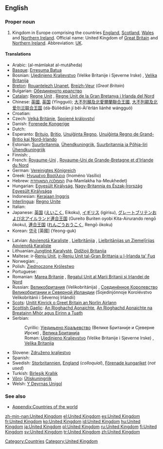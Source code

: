 {{wikipedia}}
==English==

===Proper noun===
{{en-proper noun|sg=[[united|United]] [[kingdom|Kingdom]]}}

# Kingdom in Europe comprising the countries [[England]], [[Scotland]], [[Wales]] and [[Northern Ireland]]. Official name: United Kingdom of [[Great Britain]] and [[Northern Ireland]]. Abbreviation: [[UK]].

====Translations====
{{top}}
*Arabic: {{ARchar|[[المملكة المتحدة]]}} (al-mámlakat al-mutáħeda) {{f}}
*[[Basque]]: [[Erresuma Batua]]
*Bosnian: [[Ujedinjeno Kraljevstvo]] (Velike Britanije i Sjeverne Irske) {{n}}, [[Velika Britanija]] {{f}}
*[[Breton]]: [[Rouantelezh Unanet]], [[Breizh-Veur]] (''Great Britain'')
*Bulgarian: [[Обединеното кралство]]
*[[Catalan]]: [[Regne Unit]] {{m}}, [[Regne Unit de la Gran Bretanya i Irlanda del Nord]]
*Chinese: [[英國]], [[英国]] (Yīngguó); [[大不列顛及北愛爾蘭聯合王國]], [[大不列颠及北爱尔兰联合王国]] (dà-Bùlièdiān jí běi-Ài'ěrlán liánhé wángguó)
*Croatian: {{t-|hr|Ujedinjeno Kraljevstvo|n}}
*Czech: [[Velká Británie]], [[Spojené království]]
*Danish: [[Forenede Kongerige]]
* Dutch: {{t+|nl|Verenigd Koninkrijk}}
*Esperanto: [[Britujo]], [[Britio]], [[Unuiĝinta Regno]], [[Unuiĝinta Regno de Grand-Britio kaj Nord-Irlando]]
*Estonian: [[Suurbritannia]], [[Ühendkuningriik]], [[Suurbritannia ja Põhja-Iiri Ühendkuningriik]]
* Finnish: {{t+|fi|Yhdistynyt kuningaskunta}}, {{t+|fi|Iso-Britannia}}
*French: [[Royaume-Uni]] {{m}}, [[Royaume-Uni de Grande-Bretagne et d'Irlande du Nord]] {{m}}
*German: [[Vereinigtes Königreich]] {{n}}
*Greek: [[Ηνωμένο Βασίλειο]] (Inoméno Vasílio) {{n}}
*Hebrew: [[הממלכה המאוחדת]] (ha-Mamlakha ha-Meukhedet)
*Hungarian: [[Egyesült Királyság]], [[Nagy-Britannia és Észak-Írország Egyesült Királysága]]
*Indonesian: [[Kerajaan Inggris]]
*[[Interlingua]]: [[Regno Unite]]
* Italian: {{t+|it|Regno Unito|m}}
*Japanese: [[英国]] ([[えいこく]], Eikoku), [[イギリス]] (igirisu), [[グレートブリテンおよび北アイルランド連合王国]] (Gureito Buriten oyobi Kita-Airurando rengō ōkoku), [[連合王国]] ([[れんごうおうこく]], Rengō ōkoku)
*Korean: [[영국]] [英國] (Yeong-guk)
{{mid}}
*Latvian: [[Apvienotā Karaliste]] {{f}}, [[Lielbritānija]] {{f}}, [[Lielbritānijas un Ziemeļīrijas Apvienotā Karaliste]] {{f}}
*Lithuanian:[[Jungtinė Karalystė]], [[Didžioji Britanija]]
*Maltese: ir-[[Renju Unit]], [[ir-Renju Unit tal-Gran Brittanja u l-Irlanda ta' Fuq]]
* Norwegian: {{t-|no|Storbritannia}}, {{t-|no|Det forente kongerike Storbritannia og Nord-Irland}}
*Polish: [[Zjednoczone Królestwo]] {{n}}
* Portuguese: {{t+|pt|Reino Unido|m}}
*Romanian: [[Marea Britanie]] {{f}}, [[Regatul Unit al Marii Britanii şi Irlandei de Nord]] {{n}}
*Russian: [[Великобритания]] (Velikobritánija) {{f}}, [[Соединённое Королевство Великобритании и Северной Ирландии]] (Sojedinjónnoje Korolévstvo Velikobritánii i Sévernoj Irlándii) {{n}}
*[[Scots]]: [[Unitit Kinrick o Greet Britain an Norlin Airlann]]
*[[Scottish Gaelic]]: [[An Rìoghachd Aonaichte]], [[An Rìoghachd Aonaichte na Breatainn Mhòr agus Eirinn a Tuath]]
*Serbian:
*:Cyrillic: [[Уједињено Краљевство]] (Велике Британије и Сјеверне Ирске) {{n}}, [[Велика Британија]] {{f}}
*:Roman: [[Ujedinjeno Kraljevstvo]] (Velike Britanije i Sjeverne Irske) {{n}}, [[Velika Britanija]] {{f}}
*Slovene: [[Združeno kraljestvo]] {{n}}
* Spanish: {{t+|es|Reino Unido|m}}
*Swedish: [[Storbritannien]], [[England]] (''colloquial''), [[Förenade kungariket]] (''not used'')
*Turkish: [[Birleşik Krallık]]
*[[Võro]]: [[Ütiskuningriik]]
*Welsh: [[Y Deyrnas Unigol]]
{{bottom}}

===See also===
*[[Appendix:Countries of the world]]

[[Category:Countries]]
[[Category:United Kingdom]]

[[zh-min-nan:United Kingdom]]
[[el:United Kingdom]]
[[es:United Kingdom]]
[[fr:United Kingdom]]
[[ko:United Kingdom]]
[[id:United Kingdom]]
[[hu:United Kingdom]]
[[ja:United Kingdom]]
[[pl:United Kingdom]]
[[ru:United Kingdom]]
[[fi:United Kingdom]]
[[sv:United Kingdom]]
[[tr:United Kingdom]]
[[zh:United Kingdom]]